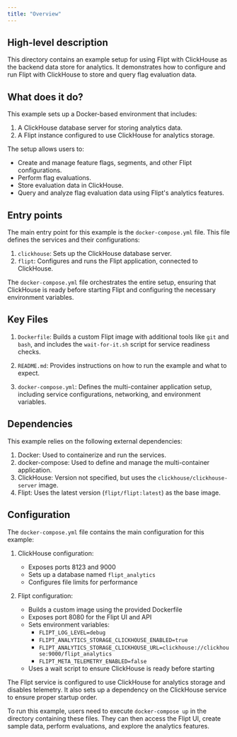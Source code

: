 ```yaml
---
title: "Overview"
---
```


## High-level description
This directory contains an example setup for using Flipt with ClickHouse as the backend data store for analytics. It demonstrates how to configure and run Flipt with ClickHouse to store and query flag evaluation data.

## What does it do?
This example sets up a Docker-based environment that includes:

1. A ClickHouse database server for storing analytics data.
2. A Flipt instance configured to use ClickHouse for analytics storage.

The setup allows users to:
- Create and manage feature flags, segments, and other Flipt configurations.
- Perform flag evaluations.
- Store evaluation data in ClickHouse.
- Query and analyze flag evaluation data using Flipt's analytics features.

## Entry points
The main entry point for this example is the `docker-compose.yml` file. This file defines the services and their configurations:

1. `clickhouse`: Sets up the ClickHouse database server.
2. `flipt`: Configures and runs the Flipt application, connected to ClickHouse.

The `docker-compose.yml` file orchestrates the entire setup, ensuring that ClickHouse is ready before starting Flipt and configuring the necessary environment variables.

## Key Files
1. `Dockerfile`: Builds a custom Flipt image with additional tools like `git` and `bash`, and includes the `wait-for-it.sh` script for service readiness checks.

2. `README.md`: Provides instructions on how to run the example and what to expect.

3. `docker-compose.yml`: Defines the multi-container application setup, including service configurations, networking, and environment variables.

## Dependencies
This example relies on the following external dependencies:

1. Docker: Used to containerize and run the services.
2. docker-compose: Used to define and manage the multi-container application.
3. ClickHouse: Version not specified, but uses the `clickhouse/clickhouse-server` image.
4. Flipt: Uses the latest version (`flipt/flipt:latest`) as the base image.

## Configuration
The `docker-compose.yml` file contains the main configuration for this example:

1. ClickHouse configuration:
   - Exposes ports 8123 and 9000
   - Sets up a database named `flipt_analytics`
   - Configures file limits for performance

2. Flipt configuration:
   - Builds a custom image using the provided Dockerfile
   - Exposes port 8080 for the Flipt UI and API
   - Sets environment variables:
     - `FLIPT_LOG_LEVEL=debug`
     - `FLIPT_ANALYTICS_STORAGE_CLICKHOUSE_ENABLED=true`
     - `FLIPT_ANALYTICS_STORAGE_CLICKHOUSE_URL=clickhouse://clickhouse:9000/flipt_analytics`
     - `FLIPT_META_TELEMETRY_ENABLED=false`
   - Uses a wait script to ensure ClickHouse is ready before starting

The Flipt service is configured to use ClickHouse for analytics storage and disables telemetry. It also sets up a dependency on the ClickHouse service to ensure proper startup order.

To run this example, users need to execute `docker-compose up` in the directory containing these files. They can then access the Flipt UI, create sample data, perform evaluations, and explore the analytics features.